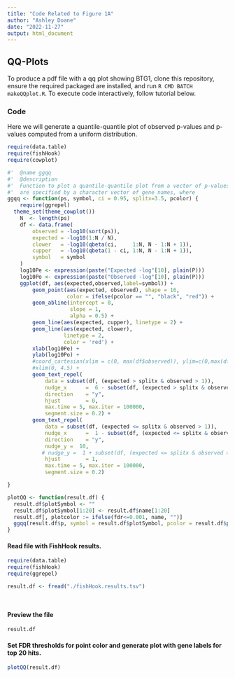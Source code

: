 ```yaml
---
title: "Code Related to Figure 1A"
author: "Ashley Doane"
date: "2022-11-27"
output: html_document
---
```

## QQ-Plots

To produce a pdf file with a qq plot showing BTG1, clone this repository, ensure the required packaged are installed, and run `R CMD BATCH makeQQplot.R`.  To execute code interactively, follow tutorial below.

### Code
Here we will generate a quantile-quantile plot of observed p-values and p-values computed from a uniform distribution.






```r
require(data.table)
require(fishHook)
require(cowplot)


```


```r

#'  @name ggqq
#'  @description
#'  Function to plot a quantile-quantile plot from a vector of p-values.  Points are highlighted and gene labels printed from a character vector of gene names.  Values other than "" will be highlighted/shown. 
#'  are specified by a character vector of gene names, where  
ggqq <- function(ps, symbol, ci = 0.95, splitx=3.5, pcolor) {
    require(ggrepel)
  theme_set(theme_cowplot())
    N  <- length(ps)
    df <- data.frame(
        observed = -log10(sort(ps)),
        expected = -log10(1:N / N),
        clower   = -log10(qbeta(ci,     1:N, N - 1:N + 1)),
        cupper   = -log10(qbeta(1 - ci, 1:N, N - 1:N + 1)),
        symbol   = symbol
    )
    log10Pe <- expression(paste("Expected -log"[10], plain(P)))
    log10Po <- expression(paste("Observed -log"[10], plain(P)))
    ggplot(df, aes(expected,observed,label=symbol)) +
        geom_point(aes(expected, observed), shape = 16, 
                   color = ifelse(pcolor == "", "black", "red")) +
        geom_abline(intercept = 0,
                    slope = 1,
                    alpha = 0.5) +
        geom_line(aes(expected, cupper), linetype = 2) +
        geom_line(aes(expected, clower),
                  linetype = 2,
                  color = 'red') +
        xlab(log10Pe) +
        ylab(log10Po) +
        #coord_cartesian(xlim = c(0, max(df$observed)), ylim=c(0,max(df$observed))) +
        #xlim(0, 4.5) +
        geom_text_repel(
            data = subset(df, (expected > splitx & observed > 1)),
            nudge_x      =  6 - subset(df, (expected > splitx & observed > 1))$expected,
            direction    = "y",
            hjust        = 0,
            max.time = 5, max.iter = 100000,
            segment.size = 0.2) +
        geom_text_repel(
            data = subset(df, (expected <= splitx & observed > 1)),
            nudge_x      =  1 - subset(df, (expected <= splitx & observed > 1 ))$expected,
            direction    = "y",
            nudge_y =  10,
           # nudge_y =  1 + subset(df, (expected <= splitx & observed > 1 ))$observed,
            hjust        = 1,
            max.time = 5, max.iter = 100000,
            segment.size = 0.2)

}

plotQQ <- function(result.df) {
  result.df$plotSymbol <- ""
  result.df$plotSymbol[1:20] <- result.df$name[1:20]
  result.df[, plotcolor := ifelse(fdr<=0.001, name, "")]     
  ggqq(result.df$p, symbol = result.df$plotSymbol, pcolor = result.df$plotcolor)
}

```



#### Read file with FishHook results. 
```r
require(data.table)
require(fishHook)
require(ggrepel)

result.df <- fread("./fishHook.results.tsv")




```

#### Preview the file

```r
result.df
```


#### Set FDR thresholds for point color and generate plot with gene labels for top 20 hits.
```r



plotQQ(result.df)

```